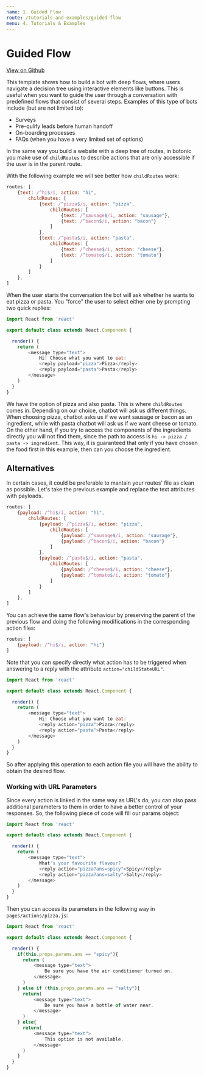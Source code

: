 ```yaml
---
name: 1. Guided Flow
route: /tutorials-and-examples/guided-flow
menu: 4. Tutorials & Examples
---
```


# **Guided Flow**

[View on Github](https://github.com/hubtype/botonic/tree/master/templates/childs)

This template shows how to build a bot with deep flows, where users navigate a decision tree using interactive elements like buttons. This is useful when you want to guide the user through a conversation with predefined flows that consist of several steps. Examples of this type of bots include (but are not limited to):

* Surveys
* Pre-qulify leads before human handoff
* On-boarding processes
* FAQs (when you have a very limited set of options)

In the same way you build a website with a deep tree of routes, in botonic you make use of `childRoutes` to describe actions that are only accessible if the user is in the parent route.

With the following example we will see better how `childRoutes` work:

```javascript
routes: [
    {text: /^hi$/i, action: "hi",
        childRoutes: [
            {text: /^pizza$/i, action: "pizza", 
                childRoutes: [
                    {text: /^sausage$/i, action: "sausage"},
                    {text: /^bacon$/i, action: "bacon"}
                ]
            },
            {text: /^pasta$/i, action: "pasta", 
                childRoutes: [
                    {text: /^cheese$/i, action: "cheese"},
                    {text: /^tomato$/i, action: "tomato"}
                ]
            }
        ]
    },
] 
```

When the user starts the conversation the bot will ask whether he wants to eat pizza or pasta. You "force" the user to select either one by prompting two quick replies:

```javascript
import React from 'react'

export default class extends React.Component {

  render() {
    return (
        <message type="text">
            Hi! Choose what you want to eat:
            <reply payload="pizza">Pizza</reply>
            <reply payload="pasta">Pasta</reply>
        </message>
    )
  }
}
```

We have the option of pizza and also pasta. This is where `childRoutes` comes in. Depending on our choice, chatbot will ask us different things. When choosing pizza, chatbot asks us if we want sausage or bacon as an ingredient, while with pasta chatbot will ask us if we want cheese or tomato. On the other hand, if you try to access the components of the ingredients directly you will not find them, since the path to access is `hi -> pizza / pasta -> ingredient`. This way, it is guaranteed that only if you have chosen the food first in this example, then can you choose the ingredient.

## Alternatives

In certain cases, it could be preferable to mantain your routes' file as clean as possible. Let's take the previous example and replace the text attributes with payloads.

```javascript
routes: [
    {payload: /^hi$/i, action: "hi",
        childRoutes: [
            {payload: /^pizza$/i, action: "pizza", 
                childRoutes: [
                    {payload: /^sausage$/i, action: "sausage"},
                    {payload: /^bacon$/i, action: "bacon"}
                ]
            },
            {payload: /^pasta$/i, action: "pasta", 
                childRoutes: [
                    {payload: /^cheese$/i, action: "cheese"},
                    {payload: /^tomato$/i, action: "tomato"}
                ]
            }
        ]
    },
] 
```

You can achieve the same flow's behaviour by preserving the parent of the previous flow and doing the following modifications in the corresponding action files:


```javascript
routes: [
    {payload: /^hi$/i, action: "hi"}
] 
```

Note that you can specify directly what action has to be triggered when answering to a reply with the attribute `action="childStateURL"`. 


```javascript
import React from 'react'

export default class extends React.Component {

  render() {
    return (
        <message type="text">
            Hi! Choose what you want to eat:
            <reply action="pizza">Pizza</reply>
            <reply action="pasta">Pasta</reply>
        </message>
    )
  }
}
```

So after applying this operation to each action file you will have the ability to obtain the desired flow.

### Working with URL Parameters

Since every action is linked in the same way as URL's do, you can also pass additional parameters to them in order to have a better control of your responses. So, the following piece of code will fill our params object:

```javascript
import React from 'react'

export default class extends React.Component {

  render() {
    return (
        <message type="text">
            What's your favourite flavour?
            <reply action="pizza?ans=spicy">Spicy</reply>
            <reply action="pizza?ans=salty">Salty</reply>
        </message>
    )
  }
}
```

Then you can access its parameters in the following way in `pages/actions/pizza.js`:

```javascript
import React from 'react'

export default class extends React.Component {

  render() {
    if(this.props.params.ans == "spicy"){
      return (
          <message type="text">
              Be sure you have the air conditioner turned on.
          </message>
      )     
    } else if (this.props.params.ans == "salty"){
      return(
          <message type="text">
              Be sure you have a bottle of water near.
          </message>
      )
    } else{
      return(
          <message type="text">
              This option is not available.
          </message>
      )
    }
  }
}
```




